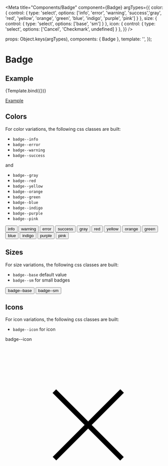 
<Meta
  title="Components/Badge"
  component={Badge}
  argTypes={{
    color: { control: { type: 'select', options: ['info', 'error', 'warning', 'success','gray', 'red', 'yellow', 'orange', 'green', 'blue', 'indigo', 'purple', 'pink'] } },
    size: { control: { type: 'select', options: ['base', 'sm'] } },
    icon: { control: { type: 'select', options: ['Cancel', 'Checkmark', undefined] } },
  }}
/>

  props: Object.keys(argTypes),
  components: { Badge },
  template: '<Badge :color="color" :size="size" :icon="icon" :label="label" />',
});

# Badge

## Example

<Canvas>
  <Story
    name="Example"
    args={{
      color: 'gray',
      size: 'base',
      icon: undefined,
      label: 'Badge',
    }}
  >
    {Template.bind({})}
  </Story>
</Canvas>

<ArgsTable story="Example" />

[Example](?path=/story/components-badge--example)

## Colors
For color variations, the following css classes are built:
- `badge--info`
- `badge--error`
- `badge--warning`
- `badge--success`

and

- `badge--gray`
- `badge--red`
- `badge--yellow`
- `badge--orange`
- `badge--green`
- `badge--blue`
- `badge--indigo`
- `badge--purple`
- `badge--pink`

<Canvas>
    <button class="badge badge--info">info</button>
    <button class="badge badge--warning">warning</button>
    <button class="badge badge--error">error</button>
    <button class="badge badge--success">success</button>
</Canvas>

<Canvas>
    <button class="badge badge--gray">gray</button>
    <button class="badge badge--red">red</button>
    <button class="badge badge--yellow">yellow</button>
    <button class="badge badge--orange">orange</button>
    <button class="badge badge--green">green</button>
    <button class="badge badge--blue">blue</button>
    <button class="badge badge--indigo">indigo</button>
    <button class="badge badge--purple">purple</button>
    <button class="badge badge--pink">pink</button>
</Canvas>


## Sizes
For size variations, the following css classes are built:
- `badge--base` default value
- `badge--sm` for small badges

<Canvas>
    <button class="badge badge--base badge--gray">badge--base</button>
    <button class="badge badge--sm badge--gray">badge--sm</button>
</Canvas>

## Icons
For icon variations, the following css classes are built:
- `badge--icon` for icon

<Canvas>
  <div class="badge badge--gray badge--icon">
    <span class="badge__text">badge--icon</span>
    <svg
      viewBox="0 0 24 24"
      xmlns="http://www.w3.org/2000/svg"
      class="badge__icon icon icon--base"
    >
      <path
        xmlns="http://www.w3.org/2000/svg"
        d="m17.153 7.066-4.8 4.801-4.779-4.779-.53.531 4.779 4.778-4.757 4.756.531.531 4.756-4.757 4.778 4.779.531-.53-4.779-4.779 4.801-4.8z"
      ></path>
    </svg>
  </div>
</Canvas>

